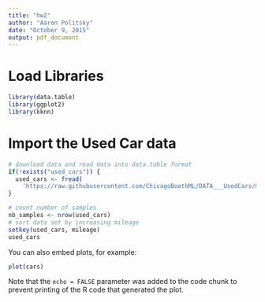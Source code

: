 ```yaml
---
title: "hw2"
author: "Aaron Politsky"
date: "October 9, 2015"
output: pdf_document
---
```



# Load Libraries

```r
library(data.table)
library(ggplot2)
library(kknn)
```


# Import the Used Car data

```r
# download data and read data into data.table format
if(!exists("used_cars")) {
  used_cars <- fread(
    'https://raw.githubusercontent.com/ChicagoBoothML/DATA___UsedCars/master/UsedCars_small.csv')  
}

# count number of samples
nb_samples <- nrow(used_cars)
# sort data set by increasing mileage
setkey(used_cars, mileage)
used_cars
```

You can also embed plots, for example:

```r
plot(cars)
```

Note that the `echo = FALSE` parameter was added to the code chunk to prevent printing of the R code that generated the plot.
